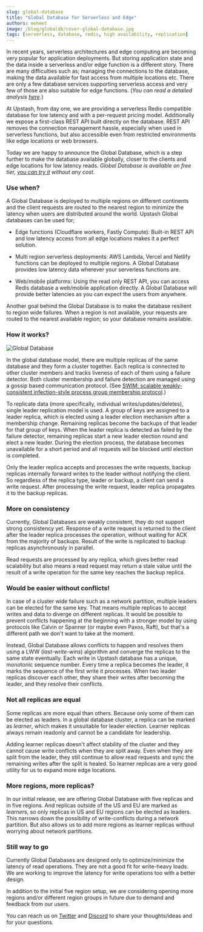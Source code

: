 ```yaml
---
slug: global-database
title: "Global Database for Serverless and Edge"
authors: mehmet
image: /blog/globaldb/cover-global-database.jpg
tags: [serverless, database, redis, high availability, replication]
---
```


In recent years, serverless architectures and edge computing are becoming very popular for application deployments. But storing application state
and the data inside a serverless and/or edge function is a different story. There are many difficulties such as;
managing the connections to the database, making the data available for fast access from multiple locations etc.
There are only a few database services supporting serverless access and very few of those are also suitable for edge functions.
(_You can read a detailed analysis [here](https://blog.upstash.com/best-database-for-serverless)._)

At Upstash, from day one, we are providing a serverless Redis compatible database for low latency and with a per-request pricing model.
Additionally we expose a first-class REST API built directly on the database. REST API removes the connection management hassle,
especially when used in serverless functions, but also accessible even from restricted environments like edge locations or web browsers.

Today we are happy to announce the Global Database, which is a step further to make the database available globally, closer to the clients
and edge locations for low latency reads. _Global Database is available on free tier, [you can try it](https://console.upstash.com/) without any cost_.

### Use when?

A Global Database is deployed to multiple regions on different continents and the client requests are routed to the nearest region
to minimize the latency when users are distributed around the world. Upstash Global databases can be used for;

- Edge functions (Cloudflare workers, Fastly Compute): Built-in REST API and low latency access from all edge locations makes it a perfect solution.

- Multi region serverless deployments: AWS Lambda, Vercel and Netlify functions can be deployed to multiple regions. A Global Database provides low latency data wherever your serverless functions are.

- Web/mobile platforms: Using the read only REST API, you can access Redis database a web/mobile application directly. A Global Database will provide better latencies as you can expect the users from anywhere.

Another goal behind the Global Database is to make the database resilient to region wide failures. When a region is not available,
your requests are routed to the nearest available region; so your database remains available.

### How it works?

![Global Database](/blog/globaldb/map.png "Global Database")

In the global database model, there are multiple replicas of the same database and they form a cluster together. Each replica is connected to other cluster members
and tracks liveness of each of them using a failure detector. Both cluster membership and failure detection are managed using a gossip based communication protocol.
(See [SWIM: scalable weakly-consistent infection-style process group membership protocol](https://ieeexplore.ieee.org/document/1028914).)

To replicate data (more specifically, individual writes/updates/deletes), single leader replication model is used. A group of keys are assigned to a leader
replica, which is elected using a leader election mechanism after a membership change. Remaining replicas become the backups of that leader for that group of keys.
When the leader replica is detected as failed by the failure detector, remaining replicas start a new leader election round and elect a new leader.
During the election process, the database becomes unavailable for a short period and all requests will be blocked until election is completed.

Only the leader replica accepts and processes the write requests, backup replicas internally forward writes to the leader without notifying the client.
So regardless of the replica type, leader or backup, a client can send a write request. After processing the write request, leader replica propagates it to the backup replicas.

### More on consistency

Currently, Global Databases are weakly consistent, they do not support strong consistency yet. Response of a write request is returned to the client
after the leader replica processes the operation, without waiting for ACK from the majority of backups. Result of the write is replicated to backup replicas
asynchronously in parallel.

Read requests are processed by any replica, which gives better read scalability but also means a read request may return a stale value
until the result of a write operation for the same key reaches the backup replica.

### Would be easier without conflicts!

In case of a cluster wide failure such as a network partition, multiple leaders can be elected for the same key. That means multiple replicas
to accept writes and data to diverge on different replicas. It would be possible to prevent conflicts happening at the beginning with a stronger model
by using protocols like Calvin or Spanner (or maybe even Paxos, Raft), but that's a different path we don't want to take at the moment.

Instead, Global Database allows conflicts to happen and resolves them using a LWW (_last-write-wins_) algorithm and converge the replicas to the same state eventually.
Each write in Upstash database has a unique, monotonic sequence number. Every time a replica becomes the leader, it marks the sequence of the first write
it processes. When two leader replicas discover each other, they share their writes after becoming the leader, and they resolve their conflicts.

### Not all replicas are equal

Some replicas are more equal than others. Because only some of them can be elected as leaders. In a global database cluster, a replica can be
marked as _learner_, which makes it unsuitable for leader election. Learner replicas always remain readonly and cannot be a candidate for leadership.

Adding learner replicas doesn't affect stability of the cluster and they cannot cause write conflicts when they are split away. Even when
they are split from the leader, they still continue to allow read requests and sync the remaining writes after the split is healed. So learner replicas
are a very good utility for us to expand more edge locations.

### More regions, more replicas?

In our initial release, we are offering Global Database with five replicas and in five regions. And replicas outside of the US and EU are marked as *learner*s,
so only replicas in US and EU regions can be elected as leaders. This narrows down the possibility of write-conflicts during a network partition.
But also allows us to add more regions as learner replicas without worrying about network partitions.

### Still way to go

Currently Global Databases are designed only to optimize/minimize the latency of read operations. They are not a good fit for write-heavy loads.
We are working to improve the latency for write operations too with a better design.

In addition to the initial five region setup, we are considering opening more regions and/or different region groups in future due to demand and feedback from our users.

You can reach us on [Twitter](https://twitter.com/upstash) and [Discord](https://discord.com/invite/w9SenAtbme) to share your thoughts/ideas and for your questions.
